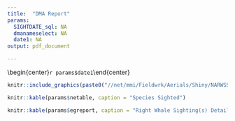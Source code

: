 ```yaml
---
title:  "DMA Report"
params:
  SIGHTDATE_sql: NA
  dmanameselect: NA
  date1: NA
output: pdf_document

---
```

\vspace*{-10mm}
\begin{center}\LARGE`r params$SIGHTDATE_sql params$dmanameselect`\end{center}
\begin{center}\LARGE`r params$date1`\end{center}
\vspace*{-4mm}
```r

knitr::include_graphics(paste0("//net/mmi/Fieldwrk/Aerials/Shiny/NARWSS_shinyapp/",params$date1,"_map.png"))

```
\vspace*{-8mm}
\begin{center}\normalsize `r params$rptnotes`\end{center}
\vspace*{-6mm}
\begin{center}\normalsize Active Dynamic Management Area(s): `r params$dmanamesexp`.\end{center}
\vspace*{-6mm}
\begin{center}\normalsize Only large whale sightings were recorded on this survey.\end{center}
\vspace*{-4mm}
```r
knitr::kable(params$netable, caption = "Species Sighted")
```

```r
knitr::kable(params$egreport, caption = "Right Whale Sighting(s) Details")
```

